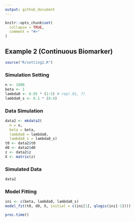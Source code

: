 ```yaml
---
output: github_document
---
```


<!-- README.md is generated from README.Rmd. Please edit that file -->

```r
knitr::opts_chunk$set(
  collapse = TRUE,
  comment = "#>"
)
```

## Example 2 (Continuous Biomarker)

```r
source("R/setting2.R")
```

### Simulation Setting

```r
n <- 1000
beta <- 1
lambda0 <- 0.05 * (1:5) # rep(.01, 7)
lambda0_s <- 0.1 * (8:4)
```

### Data Simulation

```r
data2 <- mkdata2(
  n = n, 
  beta = beta, 
  lambda0 = lambda0, 
  lambda0_s = lambda0_s)
t0 <- data2$t0
d0 <- data2$d0
z <- data2$z
X <- matrix(z)
```

### Simulated Data

```r
data2
```

### Model Fitting

```r
ini <- c(beta, lambda0, lambda0_s)
model_fit(t0, d0, X, initial = c(ini[1], qlogis(ini[-1])))
```

```r
proc.time()
```
